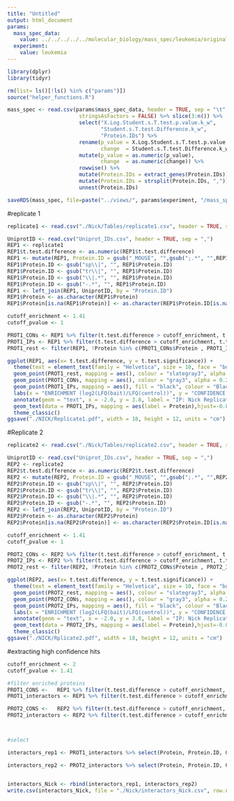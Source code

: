 ```yaml
---
title: "Untitled"
output: html_document
params:
  mass_spec_data:
    value: ../../../../../molecular_biology/mass_spec/leukemia/original_data/proteingroups_filtered.txt
  experiment:
    value: leukemia
---
```


<!-- Load libraries -->
```r
library(dplyr)
library(tidyr)
```

<!-- Clean --> 
```r
rm(list= ls()[!ls() %in% c("params")])
source("helper_functions.R")
```

```r
mass_spec <- read.csv(params$mass_spec_data, header = TRUE, sep = "\t", 
                       stringsAsFactors = FALSE) %>% slice(3:n()) %>%
                       select("X.Log.Student.s.T.test.p.value.k_w",
                              "Student.s.T.test.Difference.k_w",
                              "Protein.IDs") %>%
                       rename(p_value = X.Log.Student.s.T.test.p.value.k_w,
                              change  = Student.s.T.test.Difference.k_w) %>%
                       mutate(p_value = as.numeric(p_value),
                              change  = as.numeric(change)) %>%
                       rowwise() %>%
                       mutate(Protein.IDs = extract_genes(Protein.IDs)) %>%
                       mutate(Protein.IDs = strsplit(Protein.IDs, ",")) %>%
                       unnest(Protein.IDs) 
```

```r
saveRDS(mass_spec, file=paste("../views/", params$experiment, "/mass_spec.Rda", sep=""))
```


#replicate 1
```r
replicate1 <- read.csv("./Nick/Tables/replicate1.csv", header = TRUE, sep = ",")

UniprotID <- read.csv("Uniprot_IDs.csv", header = TRUE, sep = ",")
REP1 <- replicate1
REP1$t.test.difference <- as.numeric(REP1$t.test.difference)
REP1 <- mutate(REP1, Protein.ID = gsub("_MOUSE", "",gsub(";.*", "",REP1$Majority.protein.IDs)))
REP1$Protein.ID <- gsub("sp\\|", "", REP1$Protein.ID)
REP1$Protein.ID <- gsub("tr\\|", "", REP1$Protein.ID)
REP1$Protein.ID <- gsub("\\|.*", "", REP1$Protein.ID)
REP1$Protein.ID <- gsub("-.*", "", REP1$Protein.ID)
REP1 <- left_join(REP1, UniprotID, by = "Protein.ID")
REP1$Protein <- as.character(REP1$Protein)
REP1$Protein[is.na(REP1$Protein)] <- as.character(REP1$Protein.ID[is.na(REP1$Protein)])

cutoff_enrichment <- 1.41
cutoff_pvalue <- 1

PROT1_CONs <- REP1 %>% filter(t.test.difference > cutoff_enrichment, t.test.significance > cutoff_pvalue, substr(Protein,1,4) == "CON_" | pathway == "contaminant")
PROT1_IPs <- REP1 %>% filter(t.test.difference > cutoff_enrichment, t.test.significance > cutoff_pvalue, !Protein %in% c(PROT1_CONs$Protein))
PROT1_rest <- filter(REP1, !Protein %in% c(PROT1_CONs$Protein , PROT1_IPs$Protein))

ggplot(REP1, aes(x= t.test.difference, y = t.test.significance)) +
  theme(text = element_text(family = "Helvetica", size = 10, face = "bold"), axis.text = element_text(face = "bold", angle = 0), axis.title = element_text(face = "bold"), legend.position = "none") +
  geom_point(PROT1_rest, mapping = aes(), colour = "slategray3", alpha = 0.5) +
  geom_point(PROT1_CONs, mapping = aes(), colour = "gray3", alpha = 0.2) +
  geom_point(PROT1_IPs, mapping = aes(), fill = "black", colour = "Black",  alpha = 0.7, shape = 21, size = 2) +
  labs(x = "ENRICHMENT (log2(LFQ(bait)/LFQ(control))", y = "CONFIDENCE (-log10(p-value)") +
  annotate(geom = "text", x = -2.0, y = 3.8, label = "IP: Nick Replicate 1\nn=2") +
  geom_text(data = PROT1_IPs, mapping = aes(label = Protein),hjust=-0.06, vjust=1.2, units = "pt", alpha = 0.5) +
  theme_classic() 
ggsave("./NICK/Replicate1.pdf", width = 18, height = 12, units = "cm")
```

#Replicate 2
```r
replicate2 <- read.csv("./Nick/Tables/replicate2.csv", header = TRUE, sep = ",")

UniprotID <- read.csv("Uniprot_IDs.csv", header = TRUE, sep = ",")
REP2 <- replicate2
REP2$t.test.difference <- as.numeric(REP2$t.test.difference)
REP2 <- mutate(REP2, Protein.ID = gsub("_MOUSE", "",gsub(";.*", "",REP2$Majority.protein.IDs)))
REP2$Protein.ID <- gsub("sp\\|", "", REP2$Protein.ID)
REP2$Protein.ID <- gsub("tr\\|", "", REP2$Protein.ID)
REP2$Protein.ID <- gsub("\\|.*", "", REP2$Protein.ID)
REP2$Protein.ID <- gsub("-.*", "", REP2$Protein.ID)
REP2 <- left_join(REP2, UniprotID, by = "Protein.ID")
REP2$Protein <- as.character(REP2$Protein)
REP2$Protein[is.na(REP2$Protein)] <- as.character(REP2$Protein.ID[is.na(REP2$Protein)])

cutoff_enrichment <- 1.41
cutoff_pvalue <- 1

PROT2_CONs <- REP2 %>% filter(t.test.difference > cutoff_enrichment, t.test.significance > cutoff_pvalue, substr(Protein,1,4) == "CON_" | pathway == "contaminant")
PROT2_IPs <- REP2 %>% filter(t.test.difference > cutoff_enrichment, t.test.significance > cutoff_pvalue, !Protein %in% c(PROT2_CONs$Protein))
PROT2_rest <- filter(REP2, !Protein %in% c(PROT2_CONs$Protein , PROT2_IPs$Protein))

ggplot(REP2, aes(x= t.test.difference, y = t.test.significance)) +
  theme(text = element_text(family = "Helvetica", size = 10, face = "bold"), axis.text = element_text(face = "bold", angle = 0), axis.title = element_text(face = "bold"), legend.position = "none") +
  geom_point(PROT2_rest, mapping = aes(), colour = "slategray3", alpha = 0.5) +
  geom_point(PROT2_CONs, mapping = aes(), colour = "gray3", alpha = 0.2) +
  geom_point(PROT2_IPs, mapping = aes(), fill = "black", colour = "Black",  alpha = 0.7, shape = 21, size = 2) +
  labs(x = "ENRICHMENT (log2(LFQ(bait)/LFQ(control))", y = "CONFIDENCE (-log10(p-value)") +
  annotate(geom = "text", x = -2.0, y = 3.8, label = "IP: Nick Replicate 1\nn=2") +
  geom_text(data = PROT2_IPs, mapping = aes(label = Protein),hjust=-0.06, vjust=1.2, units = "pt", alpha = 0.5) +
  theme_classic() 
ggsave("./NICK/Rplicate2.pdf", width = 18, height = 12, units = "cm")
```

#extracting high confidence hits
```r
cutoff_enrichment <- 2
cutoff_pvalue <- 1.41

#filter enriched proteins
PROT1_CONS <-   REP1 %>% filter(t.test.difference > cutoff_enrichment, t.test.significance > cutoff_pvalue, substr(Protein,1,4) == "CON_" | pathway == "contaminant")
PROT1_interactors <- REP1 %>% filter(t.test.difference > cutoff_enrichment & t.test.significance > cutoff_pvalue & !Protein %in% c(PROT1_CONS$Protein))

PROT2_CONS <-   REP2 %>% filter(t.test.difference > cutoff_enrichment, t.test.significance > cutoff_pvalue, substr(Protein,1,4) == "CON_" | pathway == "contaminant")
PROT2_interactors <- REP2 %>% filter(t.test.difference > cutoff_enrichment & t.test.significance > cutoff_pvalue & !Protein %in% c(PROT2_CONS$Protein))



#select

interactors_rep1 <- PROT1_interactors %>% select(Protein, Protein.ID, Gene, pathway, Majority.protein.IDs, Protein.IDs, Enrichment.log2 = t.test.difference, Confidence.neglog10pvalue = t.test.significance) %>% mutate(Condition = "Replicate 1")

interactors_rep2 <- PROT2_interactors %>% select(Protein, Protein.ID, Gene, pathway, Majority.protein.IDs, Protein.IDs, Enrichment.log2 = t.test.difference, Confidence.neglog10pvalue = t.test.significance) %>% mutate(Condition = "Replicate 2")


interactors_Nick <- rbind(interactors_rep1, interactors_rep2)
write.csv(interactors_Nick, file = "./Nick/interactors_Nick.csv", row.names = FALSE)
```

```r

```

```r

```


